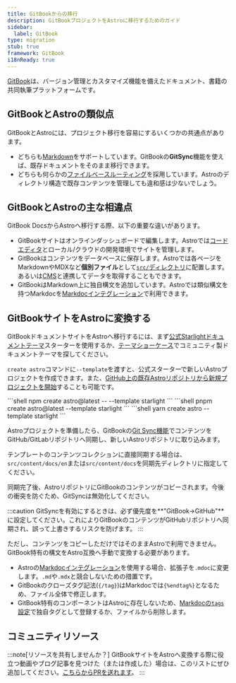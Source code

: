 ```yaml
---
title: GitBookからの移行
description: GitBookプロジェクトをAstroに移行するためのガイド
sidebar:
  label: GitBook
type: migration
stub: true
framework: GitBook
i18nReady: true
---
```


[GitBook](https://gitbook.com)は、バージョン管理とカスタマイズ機能を備えたドキュメント、書籍の共同執筆プラットフォームです。

## GitBookとAstroの類似点

GitBookとAstroには、プロジェクト移行を容易にするいくつかの共通点があります。

- どちらも[Markdown](/ja/guides/markdown-content/)をサポートしています。GitBookの**GitSync**機能を使えば、既存ドキュメントをそのまま移行できます。
- どちらも何らかの[ファイルベースルーティング](/ja/guides/routing/)を採用しています。Astroのディレクトリ構造で既存コンテンツを管理しても違和感は少ないでしょう。

## GitBookとAstroの主な相違点

GitBook DocsからAstroへ移行する際、以下の重要な違いがあります。

- GitBookサイトはオンラインダッシュボードで編集します。Astroでは[コードエディタ](/ja/editor-setup/)とローカル/クラウドの開発環境でサイトを管理します。
- GitBookはコンテンツをデータベースに保存します。Astroでは各ページをMarkdownやMDXなど**個別ファイル**として[`src/`ディレクトリ](/ja/basics/project-structure/)に配置します。あるいは[CMS](/ja/guides/cms/)と連携してデータを取得することもできます。
- GitBookはMarkdown上に独自構文を追加しています。Astroでは類似構文を持つMarkdocを[Markdocインテグレーション](/ja/guides/integrations-guide/markdoc/)で利用できます。

## GitBookサイトをAstroに変換する

GitBookドキュメントサイトをAstroへ移行するには、まず[公式Starlightドキュメントテーマ](https://starlight.astro.build)スターターを使用するか、[テーマショーケース](https://astro.build/themes?search=&categories%5B%5D=docs)でコミュニティ製ドキュメントテーマを探してください。

`create astro`コマンドに`--template`を渡すと、公式スターターで新しいAstroプロジェクトを作成できます。また、[GitHub上の既存Astroリポジトリから新規プロジェクトを開始](/ja/install-and-setup/)することも可能です。

  <PackageManagerTabs>
    <Fragment slot="npm">
    ```shell
    npm create astro@latest -- --template starlight
    ```
    </Fragment>
    <Fragment slot="pnpm">
    ```shell
    pnpm create astro@latest --template starlight
    ```
    </Fragment>
    <Fragment slot="yarn">
    ```shell
    yarn create astro --template starlight
    ```
    </Fragment>
  </PackageManagerTabs>

Astroプロジェクトを準備したら、GitBookの[Git Sync機能](https://docs.gitbook.com/product-tour/git-sync)でコンテンツをGitHub/GitLabリポジトリへ同期し、新しいAstroリポジトリに取り込みます。

テンプレートのコンテンツコレクションに直接同期する場合は、`src/content/docs/en`または`src/content/docs`を同期先ディレクトリに指定してください。

同期完了後、AstroリポジトリにGitBookのコンテンツがコピーされます。今後の衝突を防ぐため、GitSyncは無効化してください。

:::caution
GitSyncを有効にするときは、必ず優先度を**"GitBook→GitHub"**に設定してください。これによりGitBookのコンテンツがGitHubリポジトリへ同期され、誤って上書きするリスクを防げます。
:::

ただし、コンテンツをコピーしただけではそのままAstroで利用できません。GitBook特有の構文をAstro互換へ手動で変換する必要があります。

- Astroの[Markdocインテグレーション](/ja/guides/integrations-guide/markdoc/)を使用する場合、拡張子を`.mdoc`に変更します。`.md`や`.mdx`と競合しないための措置です。
- GitBookのクローズタグ記法(`{/tag}`)はMarkdocでは`{%endtag%}`となるため、ファイル全体で修正します。
- GitBook特有のコンポーネントはAstroに存在しないため、[Markdocの`tags`設定](/ja/guides/integrations-guide/markdoc/#use-astro-components-as-markdoc-tags)で独自タグとして登録するか、ファイルから削除します。

## コミュニティリソース

:::note[リソースを共有しませんか？]
GitBookサイトをAstroへ変換する際に役立つ動画やブログ記事を見つけた（または作成した）場合は、このリストにぜひ追加してください。[こちらからPRを送れます](https://github.com/withastro/docs/edit/main/src/content/docs/ja/guides/migrate-to-astro/from-gitbook.mdx)。
:::
